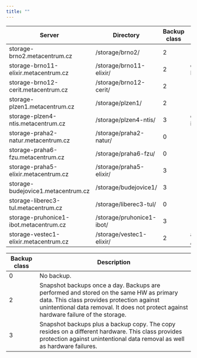 ```yaml
---
title: ""
---
```

| Server                                     | Directory                  | Backup<br/>class |  Note                |
|--------------------------------------------|----------------------------| -----------------|----------------------|
| storage-brno2.metacentrum.cz               | /storage/brno2/            | 2                |          |
| storage-brno11-elixir.metacentrum.cz       | /storage/brno11-elixir/    | 2                |  dedicated to ELIXIR-CZ    |
| storage-brno12-cerit.metacentrum.cz        | /storage/brno12-cerit/     | 2                |                                      |
| storage-plzen1.metacentrum.cz              | /storage/plzen1/           | 2                |             |
| storage-plzen4-ntis.metacentrum.cz         | /storage/plzen4-ntis/      | 3                |  dedicated to iti/kky groups  |
| storage-praha2-natur.metacentrum.cz        | /storage/praha2-natur/     | 0                |               |
| storage-praha6-fzu.metacentrum.cz          | /storage/praha6-fzu/       | 0                |               |
| storage-praha5-elixir.metacentrum.cz       | /storage/praha5-elixir/    | 3                |               | 
| storage-budejovice1.metacentrum.cz         | /storage/budejovice1/      | 3                |             |
| storage-liberec3-tul.metacentrum.cz        | /storage/liberec3-tul/     | 0                |             |
| storage-pruhonice1-ibot.metacentrum.cz     | /storage/pruhonice1-ibot/  | 3                |               |
| storage-vestec1-elixir.metacentrum.cz      | /storage/vestec1-elixir/   | 2                |  also /storage/praha1/           |

| Backup class | Description |
|--------------|-------------|
| 0            | No backup.  |
| 2            | Snapshot backups once a day. Backups are performed and stored on the same HW as primary data. This class provides protection against unintentional data removal. It does not protect against hardware failure of the storage. |
| 3            | Snapshot backups plus a backup copy. The copy resides on a different hardware. This class provides protection against unintentional data removal as well as hardware failures. |


